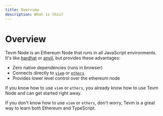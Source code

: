 ```yaml
---
title: Overview
description: What is this?
---
```



# Overview

Tevm Node is an Ethereum Node that runs in all JavaScript environments.
It's like [hardhat](https://hardhat.org/) or [anvil](https://book.getfoundry.sh/anvil/), but provides these advantages:

- Zero native dependencies (runs in browser)
- Connects directly to [`viem`](https://viem.sh/) or [`ethers`](https://docs.ethers.org/v6/)
- Provides lower level control over the ethereum node

If you know how to use `viem` or `ethers`, you already know how to use Tevm Node and can get started right away.

If you don't know how to use `viem` or `ethers`, don't worry, Tevm is a great way to learn both Ethereum and TypeScript.
